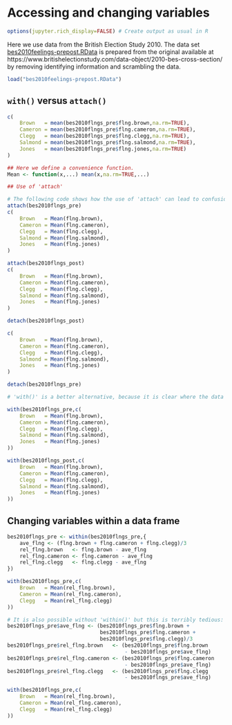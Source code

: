 # Accessing and changing variables

```r
options(jupyter.rich_display=FALSE) # Create output as usual in R
```

Here we use data from the British Election Study 2010. The data set [bes2010feelings-prepost.RData](https://github.com/melff/dataman-r/raw/main/data-frames/bes2010feelings-prepost.RData) is prepared from the original available at https://www.britishelectionstudy.com/data-object/2010-bes-cross-section/ by removing identifying information and scrambling the data.

```r
load("bes2010feelings-prepost.RData")
```

## `with()` versus `attach()`

```r
c(
    Brown   = mean(bes2010flngs_pre$flng.brown,na.rm=TRUE),
    Cameron = mean(bes2010flngs_pre$flng.cameron,na.rm=TRUE),
    Clegg   = mean(bes2010flngs_pre$flng.clegg,na.rm=TRUE),
    Salmond = mean(bes2010flngs_pre$flng.salmond,na.rm=TRUE),
    Jones   = mean(bes2010flngs_pre$flng.jones,na.rm=TRUE)
)
```

```r
## Here we define a convenience function.
Mean <- function(x,...) mean(x,na.rm=TRUE,...)
```

```r
## Use of 'attach'

# The following code shows how the use of 'attach' can lead to confusion
attach(bes2010flngs_pre)
c(
    Brown   = Mean(flng.brown),
    Cameron = Mean(flng.cameron),
    Clegg   = Mean(flng.clegg),
    Salmond = Mean(flng.salmond),
    Jones   = Mean(flng.jones)
)
```

```r
attach(bes2010flngs_post)
c(
    Brown   = Mean(flng.brown),
    Cameron = Mean(flng.cameron),
    Clegg   = Mean(flng.clegg),
    Salmond = Mean(flng.salmond),
    Jones   = Mean(flng.jones)
)
```

```r
detach(bes2010flngs_post)
```

```r
c(
    Brown   = Mean(flng.brown),
    Cameron = Mean(flng.cameron),
    Clegg   = Mean(flng.clegg),
    Salmond = Mean(flng.salmond),
    Jones   = Mean(flng.jones)
)
```

```r
detach(bes2010flngs_pre)
```

```r
# 'with()' is a better alternative, because it is clear where the data in the varialbes come from:

with(bes2010flngs_pre,c(
    Brown   = Mean(flng.brown),
    Cameron = Mean(flng.cameron),
    Clegg   = Mean(flng.clegg),
    Salmond = Mean(flng.salmond),
    Jones   = Mean(flng.jones)
))
```

```r
with(bes2010flngs_post,c(
    Brown   = Mean(flng.brown),
    Cameron = Mean(flng.cameron),
    Clegg   = Mean(flng.clegg),
    Salmond = Mean(flng.salmond),
    Jones   = Mean(flng.jones)
))
```

## Changing variables within a data frame 

```r
bes2010flngs_pre <- within(bes2010flngs_pre,{
    ave_flng <- (flng.brown + flng.cameron + flng.clegg)/3
    rel_flng.brown   <- flng.brown - ave_flng
    rel_flng.cameron <- flng.cameron - ave_flng
    rel_flng.clegg   <- flng.clegg - ave_flng
})
```

```r
with(bes2010flngs_pre,c(
    Brown   = Mean(rel_flng.brown),
    Cameron = Mean(rel_flng.cameron),
    Clegg   = Mean(rel_flng.clegg)
))
```

```r
# It is also possible without 'within()' but this is terribly tedious:
bes2010flngs_pre$ave_flng <- (bes2010flngs_pre$flng.brown +
                              bes2010flngs_pre$flng.cameron +
                              bes2010flngs_pre$flng.clegg)/3
bes2010flngs_pre$rel_flng.brown   <- (bes2010flngs_pre$flng.brown
                                      - bes2010flngs_pre$ave_flng)
bes2010flngs_pre$rel_flng.cameron <- (bes2010flngs_pre$flng.cameron
                                      - bes2010flngs_pre$ave_flng)
bes2010flngs_pre$rel_flng.clegg   <- (bes2010flngs_pre$flng.clegg
                                      - bes2010flngs_pre$ave_flng)
```

```r
with(bes2010flngs_pre,c(
    Brown   = Mean(rel_flng.brown),
    Cameron = Mean(rel_flng.cameron),
    Clegg   = Mean(rel_flng.clegg)
))
```

